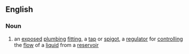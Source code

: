 ==English==

===Noun===

# an [[expose]]d [[plumbing]] [[fitting]], a [[tap]] or [[spigot]], a [[regulator]] for [[control]]ling the [[flow]] of a [[liquid]] from a [[reservoir]]